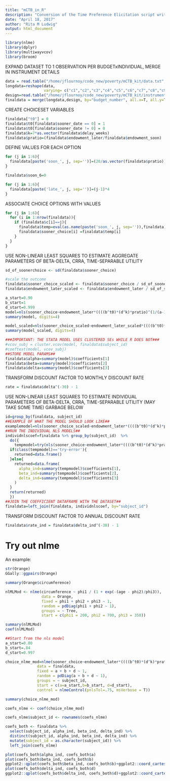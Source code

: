 ```yaml
---
title: "mCTB_in_R"
description: "Conversion of the Time Preference Elicitation script written for STATA by Dr. Michael A. Kuhn into R. The mCTB is from Andreoni, Kuhn and Sprenger (2015)."
date: "April 18, 2017"
author: "Rita M Ludwig"
output: html_document
---
```


```r
library(nlme)
library(dplyr)
library(multiwayvcov)
library(broom)
```
EXPAND DATASET TO 1 OBSERVATION PER BUDGETxINDIVIDUAL, MERGE IN INSTRUMENT DETAILS
```r
data = read.table("/home/jflournoy/code_new/poverty/mCTB_kit/data.txt", header=TRUE)
longdata=reshape(data, 
                 varying= c("c1","c2","c3","c4","c5","c6","c7","c8","c9","c10","c11","c12","c13","c14","c15","c16","c17","c18","c19","c20","c21","c22","c23","c24"), v.names="c",timevar="budget_number", times=c("1","2","3","4","5","6","7","8","9","10","11","12","13","14","15","16","17","18","19","20","21","22","23","24"), direction="long")
design=read.table("/home/jflournoy/code_new/poverty/mCTB_kit/instrument_details.txt", header=TRUE)
finaldata = merge(longdata,design, by="budget_number", all.x=T, all.y=T)
```
CREATE CHOICESET VARIABLES
```r
finaldata["t0"] = 0
finaldata$t0[finaldata$sooner_date == 0] = 1
finaldata$t0[finaldata$sooner_date != 0] = 0
finaldata$k=7*as.vector(finaldata$delay_weeks)
finaldata$pratio=(finaldata$endowment_later/finaldata$endowment_soon)
```
DEFINE VALUES FOR EACH OPTION
```r
for (j in 1:6){
  finaldata[paste('soon_', j, sep='')]=(20/as.vector(finaldata$pratio))-(j-1)*(20/as.vector(finaldata$pratio))/5
}

finaldata$soon_6=0

for (j in 1:6){
  finaldata[paste('late_', j, sep='')]=(j-1)*4
}
```
ASSOCIATE CHOICE OPTIONS WITH VALUES
```r
for (j in 1:6){
  for (i in 1:nrow(finaldata)){
    if (finaldata$c[i]==j){
      finaldata$temp=eval(as.name(paste('soon_', j, sep='')),finaldata)
      finaldata$sooner_choice[i] =finaldata$temp[i]
    }
  }
}
```
USE NON-LINEAR LEAST SQUARES TO ESTIMATE AGGREGATE PARAMETERS OF BETA-DELTA, CRRA, TIME-SEPARABLE UTILITY
```r
sd_of_soonerchoice <- sd(finaldata$sooner_choice)

#scale the outcome
finaldata$sooner_choice_scaled <- finaldata$sooner_choice / sd_of_soonerchoice
finaldata$endowment_later_scaled <- finaldata$endowment_later / sd_of_soonerchoice

a_start=0.90
b_start=1
d_start=0.999
model=nls(sooner_choice~endowment_later*((((b^t0)*(d^k)*pratio)^(1/(a-1)))/(1+pratio*((b^t0*d^k)*pratio)^(1/(a-1)))), finaldata, start=list(a=a_start,b=b_start, d=d_start))
summary(model, digits=4)

model_scaled=nls(sooner_choice_scaled~endowment_later_scaled*((((b^t0)*(d^k)*pratio)^(1/(a-1)))/(1+pratio*((b^t0*d^k)*pratio)^(1/(a-1)))), finaldata, start=list(a=a_start,b=b_start, d=d_start))
summary(model_scaled, digits=4)

###IMPORTANT: THE STATA MODEL USES CLUSTERED SEs WHILE R DOES NOT###
#vcov_subj = cluster.vcov(model, finaldata$subject_id)
#coeftest(model, vcov_subj)
##STORE MODEL PARAMS##
finaldata$alpha=summary(model)$coefficients[1]
finaldata$beta=summary(model)$coefficients[2]
finaldata$delta=summary(model)$coefficients[3]
```
TRANSFORM DISCOUNT FACTOR TO MONTHLY DISCOUNT RATE
```r
rate = finaldata$delta^(-30) - 1
```
USE NON-LINEAR LEAST SQUARES TO ESTIMATE INDIVIDUAL PARAMETERS OF BETA-DELTA, CRRA, TIME-SEPARABLE UTILITY (MAY TAKE SOME TIME) GARBAGE BELOW 
```r
id=group_by(finaldata, subject_id)
##EXAMPLE OF WHAT THE MODEL SHOULD LOOK LIKE##
examplemodel=nls(sooner_choice_scaled~endowment_later*((((b^t0)*(d^k)*pratio)^(1/(a-1)))/(1+pratio*((b^t0*d^k)*pratio)^(1/(a-1)))), filter(finaldata, subject_id==1), start=list(a=a_start,b=b_start, d=d_start))
##RUN THE INDIVIDUAL NLS MODELS##
individnlscoef=finaldata %>% group_by(subject_id)  %>% 
  do({
    tempmodel=try(nls(sooner_choice~endowment_later*((((b^t0)*(d^k)*pratio)^(1/(a-1)))/(1+pratio*((b^t0*d^k)*pratio)^(1/(a-1)))), ., start=list(a=a_start,b=b_start, d=d_start)))
  if(class(tempmodel)=='try-error'){
    returned=data.frame()
  }else{
    returned=data.frame(
      alpha_ind=summary(tempmodel)$coefficients[1],
      beta_ind=summary(tempmodel)$coefficients[2],
      delta_ind=summary(tempmodel)$coefficients[3]
    )
  }
  return(returned)
  })
##JOIN THE COEFFICIENT DATAFRAME WITH THE DATASET##
finaldata=left_join(finaldata, individnlscoef, by="subject_id")
```
TRANSFORM DISCOUNT FACTOR TO ANNUAL DISCOUNT RATE
```r
finaldata$rate_ind = finaldata$delta_ind^(-30) - 1
```

# Try out nlme

An example:

```r
str(Orange)
GGally::ggpairs(Orange)

summary(Orange$circumference)

nlMLMod <- nlme(circumference ~ phi1 / (1 + exp(-(age - phi2)/phi3)),
                data = Orange,
                fixed = phi1 + phi2 + phi3 ~ 1,
                random = pdDiag(phi1 + phi2 ~ 1),
                groups = ~ Tree,
                start = c(phi1 = 200, phi2 = 700, phi3 = 350))

summary(nlMLMod)
coef(nlMLMod)
```


```r
##Start from the nls model
a_start=0.80
b_start=.84
d_start=0.997

choice_nlme_mod=nlme(sooner_choice~endowment_later*((((b^t0)*(d^k)*pratio)^(1/(a-1)))/(1+pratio*((b^t0*d^k)*pratio)^(1/(a-1)))), 
              data = finaldata, 
              fixed = a + b + d ~ 1,
              random = pdDiag(a + b + d ~ 1),
              groups = ~ subject_id,
              start = c(a=a_start,b=b_start, d=d_start),
              control = nlmeControl(pnlsTol=.75, msVerbose = T))

summary(choice_nlme_mod)

coefs_nlme <- coef(choice_nlme_mod)

coefs_nlme$subject_id <- rownames(coefs_nlme)

coefs_both <- finaldata %>% 
  select(subject_id, alpha_ind, beta_ind, delta_ind) %>%
  distinct(subject_id, alpha_ind, beta_ind, delta_ind) %>%
  mutate(subject_id = as.character(subject_id)) %>%
  left_join(coefs_nlme)
```

```r
plot(coefs_both$alpha_ind, coefs_both$a)
plot(coefs_both$beta_ind, coefs_both$b)
ggplot2::qplot(coefs_both$beta_ind, coefs_both$b)+ggplot2::coord_cartesian(y=c(.5,1.4),x=c(.5,1.4))
plot(coefs_both$delta_ind, coefs_both$d)
ggplot2::qplot(coefs_both$delta_ind, coefs_both$d)+ggplot2::coord_cartesian(y=c(.9900,1.005),x=c(.965,1.01005))

```